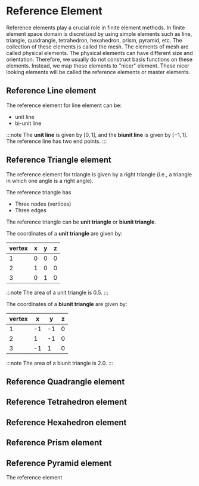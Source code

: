 # Reference Element

Reference elements play a crucial role in finite element methods. In finite element space domain is discretized by using simple elements such as line, triangle, quadrangle, tetrahedron, hexahedron, prism, pyramid, etc. The collection of these elements is called the mesh. The elements of mesh are called physical elements. The physical elements can have different size and orientation. Therefore, we usually do not construct basis functions on these elements. Instead, we map these elements to "nicer" element. These nicer looking elements will be called the reference elements or master elements.

## Reference Line element

The reference element for line element can be:

- unit line
- bi-unit line

:::note
The **unit line** is given by $[0, 1]$, and the **biunit line** is given by $[-1, 1]$. The reference line has two end points.
:::

## Reference Triangle element

The reference element for triangle is given by a right triangle (i.e., a triangle in which one angle is a right angle).

The reference triangle has

- Three nodes (vertices)
- Three edges

The reference triangle can be **unit triangle** or **biunit triangle**.

The coordinates of a **unit triangle** are given by:

| vertex | x | y | z |
| --- | --- | --- | --- |
| 1 | 0 | 0 | 0 |
| 2 | 1 | 0 | 0 |
| 3 | 0 | 1 | 0 |

:::note The area of a unit triangle is 0.5.
:::

The coordinates of a **biunit triangle** are given by:

| vertex | x | y | z |
| --- | --- | --- | --- |
| 1 | -1 | -1 | 0 |
| 2 | 1 | -1 | 0 |
| 3 | -1 | 1 | 0 |

:::note The area of a biunit triangle is 2.0.
:::

## Reference Quadrangle element

## Reference Tetrahedron element

## Reference Hexahedron element

## Reference Prism element

## Reference Pyramid element

The reference element

<CardSection id="referenceElement">

  <Card
    title="Line"
    to="/guides/programming-fem/referenceElement/line"
  />
  <Card
    title="Triangle"
    to="/guides/programming-fem/referenceElement/triangle"
  />
  <Card
    title="Quadrangle"
    to="/guides/programming-fem/referenceElement/quadrangle"
  />
  <Card
    title="Hexahedron"
    to="/guides/programming-fem/referenceElement/hexahedron"
  />
  <Card
    title="Tetrahedron"
    to="/guides/programming-fem/referenceElement/tetrahedron"
  />
  <Card
    title="Prism"
    to="/guides/programming-fem/referenceElement/prism"
  />
  <Card
    title="Pyramid"
    to="/guides/programming-fem/referenceElement/pyramid"
  />
</CardSection>

